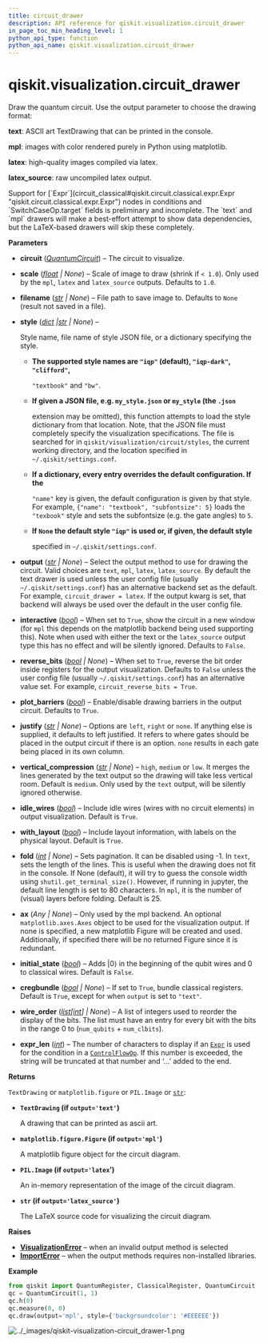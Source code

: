 ```yaml
---
title: circuit_drawer
description: API reference for qiskit.visualization.circuit_drawer
in_page_toc_min_heading_level: 1
python_api_type: function
python_api_name: qiskit.visualization.circuit_drawer
---
```


<span id="qiskit-visualization-circuit-drawer" />

# qiskit.visualization.circuit\_drawer

<Function id="qiskit.visualization.circuit_drawer" name="circuit_drawer" isDedicatedPage={true} github="https://github.com/qiskit/qiskit/tree/main/qiskit/visualization/circuit/circuit_visualization.py" signature="qiskit.visualization.circuit_drawer(circuit, scale=None, filename=None, style=None, output=None, interactive=False, plot_barriers=True, reverse_bits=None, justify=None, vertical_compression='medium', idle_wires=True, with_layout=True, fold=None, ax=None, initial_state=False, cregbundle=None, wire_order=None, expr_len=30)">
  Draw the quantum circuit. Use the output parameter to choose the drawing format:

  **text**: ASCII art TextDrawing that can be printed in the console.

  **mpl**: images with color rendered purely in Python using matplotlib.

  **latex**: high-quality images compiled via latex.

  **latex\_source**: raw uncompiled latex output.

  <Admonition title="Warning" type="caution">
    Support for [`Expr`](circuit_classical#qiskit.circuit.classical.expr.Expr "qiskit.circuit.classical.expr.Expr") nodes in conditions and `SwitchCaseOp.target` fields is preliminary and incomplete. The `text` and `mpl` drawers will make a best-effort attempt to show data dependencies, but the LaTeX-based drawers will skip these completely.
  </Admonition>

  **Parameters**

  *   **circuit** ([*QuantumCircuit*](qiskit.circuit.QuantumCircuit "qiskit.circuit.QuantumCircuit")) – The circuit to visualize.

  *   **scale** ([*float*](https://docs.python.org/3/library/functions.html#float "(in Python v3.12)") *| None*) – Scale of image to draw (shrink if `< 1.0`). Only used by the `mpl`, `latex` and `latex_source` outputs. Defaults to `1.0`.

  *   **filename** ([*str*](https://docs.python.org/3/library/stdtypes.html#str "(in Python v3.12)") *| None*) – File path to save image to. Defaults to `None` (result not saved in a file).

  *   **style** ([*dict*](https://docs.python.org/3/library/stdtypes.html#dict "(in Python v3.12)")  *|*[*str*](https://docs.python.org/3/library/stdtypes.html#str "(in Python v3.12)") *| None*) –

      Style name, file name of style JSON file, or a dictionary specifying the style.

      *   **The supported style names are `"iqp"` (default), `"iqp-dark"`, `"clifford"`,**

          `"textbook"` and `"bw"`.

      *   **If given a JSON file, e.g. `my_style.json` or `my_style` (the `.json`**

          extension may be omitted), this function attempts to load the style dictionary from that location. Note, that the JSON file must completely specify the visualization specifications. The file is searched for in `qiskit/visualization/circuit/styles`, the current working directory, and the location specified in `~/.qiskit/settings.conf`.

      *   **If a dictionary, every entry overrides the default configuration. If the**

          `"name"` key is given, the default configuration is given by that style. For example, `{"name": "textbook", "subfontsize": 5}` loads the `"texbook"` style and sets the subfontsize (e.g. the gate angles) to `5`.

      *   **If `None` the default style `"iqp"` is used or, if given, the default style**

          specified in `~/.qiskit/settings.conf`.

  *   **output** ([*str*](https://docs.python.org/3/library/stdtypes.html#str "(in Python v3.12)") *| None*) – Select the output method to use for drawing the circuit. Valid choices are `text`, `mpl`, `latex`, `latex_source`. By default the text drawer is used unless the user config file (usually `~/.qiskit/settings.conf`) has an alternative backend set as the default. For example, `circuit_drawer = latex`. If the output kwarg is set, that backend will always be used over the default in the user config file.

  *   **interactive** ([*bool*](https://docs.python.org/3/library/functions.html#bool "(in Python v3.12)")) – When set to `True`, show the circuit in a new window (for `mpl` this depends on the matplotlib backend being used supporting this). Note when used with either the text or the `latex_source` output type this has no effect and will be silently ignored. Defaults to `False`.

  *   **reverse\_bits** ([*bool*](https://docs.python.org/3/library/functions.html#bool "(in Python v3.12)") *| None*) – When set to `True`, reverse the bit order inside registers for the output visualization. Defaults to `False` unless the user config file (usually `~/.qiskit/settings.conf`) has an alternative value set. For example, `circuit_reverse_bits = True`.

  *   **plot\_barriers** ([*bool*](https://docs.python.org/3/library/functions.html#bool "(in Python v3.12)")) – Enable/disable drawing barriers in the output circuit. Defaults to `True`.

  *   **justify** ([*str*](https://docs.python.org/3/library/stdtypes.html#str "(in Python v3.12)") *| None*) – Options are `left`, `right` or `none`. If anything else is supplied, it defaults to left justified. It refers to where gates should be placed in the output circuit if there is an option. `none` results in each gate being placed in its own column.

  *   **vertical\_compression** ([*str*](https://docs.python.org/3/library/stdtypes.html#str "(in Python v3.12)") *| None*) – `high`, `medium` or `low`. It merges the lines generated by the text output so the drawing will take less vertical room. Default is `medium`. Only used by the `text` output, will be silently ignored otherwise.

  *   **idle\_wires** ([*bool*](https://docs.python.org/3/library/functions.html#bool "(in Python v3.12)")) – Include idle wires (wires with no circuit elements) in output visualization. Default is `True`.

  *   **with\_layout** ([*bool*](https://docs.python.org/3/library/functions.html#bool "(in Python v3.12)")) – Include layout information, with labels on the physical layout. Default is `True`.

  *   **fold** ([*int*](https://docs.python.org/3/library/functions.html#int "(in Python v3.12)") *| None*) – Sets pagination. It can be disabled using -1. In `text`, sets the length of the lines. This is useful when the drawing does not fit in the console. If None (default), it will try to guess the console width using `shutil.get_terminal_size()`. However, if running in jupyter, the default line length is set to 80 characters. In `mpl`, it is the number of (visual) layers before folding. Default is 25.

  *   **ax** (*Any | None*) – Only used by the mpl backend. An optional `matplotlib.axes.Axes` object to be used for the visualization output. If none is specified, a new matplotlib Figure will be created and used. Additionally, if specified there will be no returned Figure since it is redundant.

  *   **initial\_state** ([*bool*](https://docs.python.org/3/library/functions.html#bool "(in Python v3.12)")) – Adds $|0\rangle$ in the beginning of the qubit wires and $0$ to classical wires. Default is `False`.

  *   **cregbundle** ([*bool*](https://docs.python.org/3/library/functions.html#bool "(in Python v3.12)") *| None*) – If set to `True`, bundle classical registers. Default is `True`, except for when `output` is set to `"text"`.

  *   **wire\_order** ([*list*](https://docs.python.org/3/library/stdtypes.html#list "(in Python v3.12)")*\[*[*int*](https://docs.python.org/3/library/functions.html#int "(in Python v3.12)")*] | None*) – A list of integers used to reorder the display of the bits. The list must have an entry for every bit with the bits in the range 0 to (`num_qubits` + `num_clbits`).

  *   **expr\_len** ([*int*](https://docs.python.org/3/library/functions.html#int "(in Python v3.12)")) – The number of characters to display if an [`Expr`](circuit_classical#qiskit.circuit.classical.expr.Expr "qiskit.circuit.classical.expr.Expr") is used for the condition in a [`ControlFlowOp`](qiskit.circuit.ControlFlowOp "qiskit.circuit.ControlFlowOp"). If this number is exceeded, the string will be truncated at that number and ‘…’ added to the end.

  **Returns**

  `TextDrawing` or `matplotlib.figure` or `PIL.Image` or [`str`](https://docs.python.org/3/library/stdtypes.html#str "(in Python v3.12)"):

  *   **`TextDrawing` (if `output='text'`)**

      A drawing that can be printed as ascii art.

  *   **`matplotlib.figure.Figure` (if `output='mpl'`)**

      A matplotlib figure object for the circuit diagram.

  *   **`PIL.Image` (if `output='latex`’)**

      An in-memory representation of the image of the circuit diagram.

  *   **`str` (if `output='latex_source'`)**

      The LaTeX source code for visualizing the circuit diagram.

  **Raises**

  *   [**VisualizationError**](visualization#qiskit.visualization.VisualizationError "qiskit.visualization.VisualizationError") – when an invalid output method is selected
  *   [**ImportError**](https://docs.python.org/3/library/exceptions.html#ImportError "(in Python v3.12)") – when the output methods requires non-installed libraries.

  **Example**

  ```python
  from qiskit import QuantumRegister, ClassicalRegister, QuantumCircuit
  qc = QuantumCircuit(1, 1)
  qc.h(0)
  qc.measure(0, 0)
  qc.draw(output='mpl', style={'backgroundcolor': '#EEEEEE'})
  ```

  ![../\_images/qiskit-visualization-circuit\_drawer-1.png](/images/api/qiskit/dev/qiskit-visualization-circuit_drawer-1.png)
</Function>


